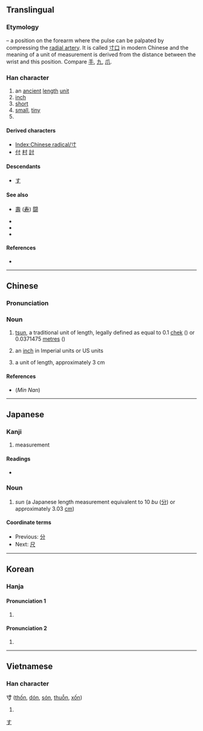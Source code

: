 {{character info/new}}
{{also|手|吋}}
==Translingual==
{{stroke order|type=animate}}

===Etymology===
{{Han etyl}}
{{liushu|i}} – a position on the forearm where the pulse can be palpated by compressing the [[w:radial artery|radial artery]]. It is called [[寸口]] in modern Chinese and the meaning of a unit of measurement is derived from the distance between the wrist and this position. Compare [[手]], [[九]], [[爪]].

===Han character===
{{Han char|rn=41|rad=寸|as=00|sn=3|four=40300|canj=DI}}

# an [[ancient]] [[length]] [[unit]]
# [[inch]]
# [[short]]
# [[small]], [[tiny]]
# {{mul-kangxi radical-def}}

====Derived characters====
* [[Index:Chinese radical/寸]]
* [[付]] [[村]] [[討]]

====Descendants====
* [[す]]

====See also====
* {{l|mul|冠}} [[壽]] ([[寿]]) [[闘]]
* {{l|mul|丈}}
* {{l|mul|尺}}
* {{l|mul|分}}

====References====
* {{Han ref|kx=0293.320|dkj=07411|dj=0581.040|hdz=10503.080|uh=5BF8|ud=23544|bh=A46F|bd=42095}}

[[Category:Han characters from which hiragana were derived|す]]

----

==Chinese==
{{zh-forms}}

===Pronunciation===
{{zh-pron
|m=cùn
|c=cyun3
|h=pfs=chhùn
|mn=chhùn/xm:chhǹg
|mn_note=chhùn - literary; chhǹg - vernacular
|w=
|mc=y
|oc=y
|ma=Zh-cùn.ogg
|cat=n
}}

===Noun===
{{zh-noun}}

# {{lb|zh|Hong Kong}} [[tsun]], a traditional unit of length, legally defined as equal to 0.1 [[chek]] ({{zh-l|尺}}) or 0.0371475 [[metre]]s ({{zh-l|米}})
# {{lb|zh|slang|North American Cantonese}} an [[inch]] in Imperial units or US units
# {{lb|zh|Taiwan|}} a unit of length, approximately 3&nbsp;cm

====References====
* (''Min Nan'') {{thcwd|202}}

{{zh-cat|Elementary}}

----

==Japanese==

===Kanji===
{{ja-kanji|grade=6|rs=寸00}}

# measurement

====Readings====
* {{ja-readings
|goon=[[すん]] (sun)
|kanon={{non-joyo-reading}} [[そん]] (son)
|kun={{non-joyo-reading}} [[はかる]] (hakaru), {{non-joyo-reading}} [[とき]] (toki), {{non-joyo-reading}} [[き]] (ki)}}

===Noun===
{{ja-noun|すん}}

# ''sun'' (a Japanese length measurement equivalent to 10 ''bu'' ([[分]]) or approximately 3.03 [[cm]])

====Coordinate terms====
* Previous: [[分]]
* Next: [[尺]]

----

==Korean==

===Hanja===
====Pronunciation 1====
{{ko-hanja|hangeul=촌|rv=chon|mr=ch'on|y=chon|eumhun=마디|ehrv=madi|ehmr=madi|ehy=mati}}

# {{defn|lang=ko|sort=寸00}}

====Pronunciation 2====
{{ko-hanja|hangeul=치|rv=chi|mr=ch'i|y=chi|eumhun=|ehrv=|ehmr=|ehy=}}

# {{hanja form of|치|a [[chi]], a [[Korean]] [[inch]]}}

----

==Vietnamese==

===Han character===
'''寸''' ([[thốn]], [[dón]], [[són]], [[thuỗn]], [[xốn]])

# {{defn|lang=vi}}

[[Category:CJKV radicals| ]]